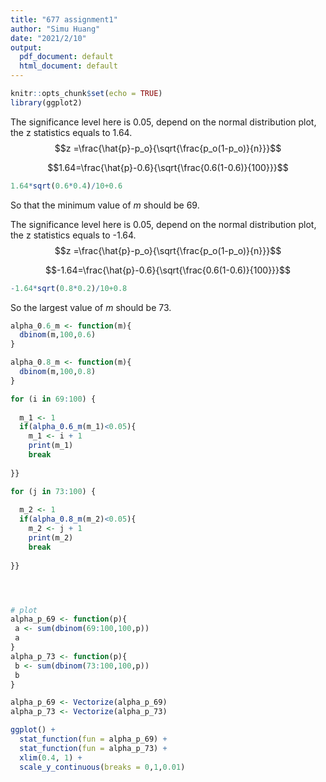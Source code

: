 ```yaml
---
title: "677 assignment1"
author: "Simu Huang"
date: "2021/2/10"
output:
  pdf_document: default
  html_document: default
---
```


```r
knitr::opts_chunk$set(echo = TRUE)
library(ggplot2)
```




The significance level here is 0.05, depend on the normal distribution plot, the z statistics equals to 1.64.
$$z =\frac{\hat{p}-p_o}{\sqrt{\frac{p_o(1-p_o)}{n}}}$$

$$1.64=\frac{\hat{p}-0.6}{\sqrt{\frac{0.6(1-0.6)}{100}}}$$

```r
1.64*sqrt(0.6*0.4)/10+0.6
```

So that the minimum value of $m$ should be 69. 

The significance level here is 0.05, depend on the normal distribution plot, the z statistics equals to -1.64.
$$z =\frac{\hat{p}-p_o}{\sqrt{\frac{p_o(1-p_o)}{n}}}$$



$$-1.64=\frac{\hat{p}-0.6}{\sqrt{\frac{0.6(1-0.6)}{100}}}$$

```r
-1.64*sqrt(0.8*0.2)/10+0.8
```

So the largest value of $m$ should be 73.

```r
alpha_0.6_m <- function(m){
  dbinom(m,100,0.6)
}

alpha_0.8_m <- function(m){
  dbinom(m,100,0.8)
}

for (i in 69:100) {
  
  m_1 <- 1
  if(alpha_0.6_m(m_1)<0.05){
    m_1 <- i + 1
    print(m_1)
    break
  
}}

for (j in 73:100) {
  
  m_2 <- 1
  if(alpha_0.8_m(m_2)<0.05){
    m_2 <- j + 1
    print(m_2)
    break
  
}}




# plot
alpha_p_69 <- function(p){
 a <- sum(dbinom(69:100,100,p))
 a
}
alpha_p_73 <- function(p){
 b <- sum(dbinom(73:100,100,p))
 b
}

alpha_p_69 <- Vectorize(alpha_p_69)
alpha_p_73 <- Vectorize(alpha_p_73)

ggplot() +
  stat_function(fun = alpha_p_69) + 
  stat_function(fun = alpha_p_73) +
  xlim(0.4, 1) +
  scale_y_continuous(breaks = 0,1,0.01)


```
